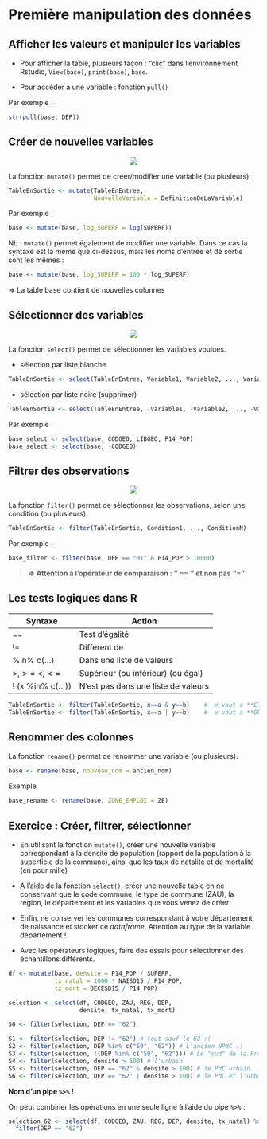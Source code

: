 # Première manipulation des données



## Afficher les valeurs et manipuler les variables

- Pour afficher la table, plusieurs façon : "clic" dans l'environnement Rstudio, `View(base)`, `print(base)`, `base`.

- Pour accéder à une variable : fonction `pull()`

Par exemple :
```r
str(pull(base, DEP))
```

## Créer de nouvelles variables

<center>![](images/mutate.png)</center>

La fonction `mutate()` permet de créer/modifier une variable (ou plusieurs).

```r
TableEnSortie <- mutate(TableEnEntree,
                        NouvelleVariable = DefinitionDeLaVariable)
```
Par exemple :
```r
base <- mutate(base, log_SUPERF = log(SUPERF))
```

Nb : `mutate()` permet également de modifier une variable. Dans ce cas la syntaxe est la même que ci-dessus, mais les noms d'entrée et de sortie sont les mêmes :

```r
base <- mutate(base, log_SUPERF = 100 * log_SUPERF)
```

$\Rightarrow$ La table base contient de nouvelles colonnes

## Sélectionner des variables

<center>![](images/select.png)</center>

La fonction `select()` permet de sélectionner les variables voulues.

- sélection par liste blanche
```r
TableEnSortie <- select(TableEnEntree, Variable1, Variable2, ..., VariableN)
```

- sélection par liste noire (supprimer)
```r
TableEnSortie <- select(TableEnEntree, -Variable1, -Variable2, ..., -VariableN)
```

Par exemple :
```r
base_select <- select(base, CODGEO, LIBGEO, P14_POP)
base_select <- select(base, -CODGEO)
```

## Filtrer des observations

<center>![](images/filter.png)</center>

La fonction `filter()` permet de sélectionner les observations, selon une condition (ou plusieurs).

```r
TableEnSortie <- filter(TableEnSortie, Condition1, ..., ConditionN)
```
Par exemple :
```r
base_filter <- filter(base, DEP == "01" & P14_POP > 10000)
```

>**$\Rightarrow$ Attention à l’opérateur de comparaison : " == " et non pas "="**

## Les tests logiques dans R

Syntaxe           | Action
------------------|----------------------------------------
==                |  Test d'égalité
!=                |  Différent de
%in%  c(...)      |  Dans une liste de valeurs 
$>, >=$   $<, <=$ |  Supérieur (ou inférieur) (ou égal)
! (x %in% c(...)) |  N'est pas dans une liste de valeurs 

```r
TableEnSortie <- filter(TableEnSortie, x==a & y==b)    #  x vaut a **ET** y vaut b
TableEnSortie <- filter(TableEnSortie, x==a | y==b)    #  x vaut a **OU** y vaut b (barre verticale AltGR+6)
```




## Renommer des colonnes

La fonction `rename()` permet de renommer une variable (ou plusieurs).

```r
base <- rename(base, nouveau_nom = ancien_nom)
```

Exemple
```r
base_rename <- rename(base, ZONE_EMPLOI = ZE)
```

## Exercice : Créer, filtrer, sélectionner 

- En utilisant la fonction `mutate()`, créer une nouvelle variable correspondant à la densité de population (rapport de la population à la superficie de la commune), ainsi que les taux de natalité et de mortalité (en pour mille)

- A l'aide de la fonction `select()`, créer une nouvelle table en ne conservant que le code commune, le type de commune (ZAU), la région, le département et les variables que vous venez de créer.

- Enfin, ne conserver les communes correspondant à votre département de naissance et stocker ce *dataframe*. Attention au type de la variable département !

- Avec les opérateurs logiques, faire des essais pour sélectionner des échantillons différents.

```r
df <- mutate(base, densite = P14_POP / SUPERF,
             tx_natal = 1000 * NAISD15 / P14_POP,
             tx_mort = DECESD15 / P14_POP)
```



```r
selection <- select(df, CODGEO, ZAU, REG, DEP,
                    densite, tx_natal, tx_mort)
```


```r
S0 <- filter(selection, DEP == "62")
```


```r
S1 <- filter(selection, DEP != "62") # tout sauf le 62 :(
S2 <- filter(selection, DEP %in% c("59", "62")) # L'ancien NPdC :)
S3 <- filter(selection, !(DEP %in% c("59", "62"))) # Le "sud" de la France
S4 <- filter(selection, densite > 100) # l'urbain
S5 <- filter(selection, DEP == "62" & densite > 100) # le PdC urbain
S6 <- filter(selection, DEP == "62" | densite > 100) # le PdC et l'urbain
```

**Nom d'un pipe `%>%` !**

On peut combiner les opérations en une seule ligne à l'aide du pipe `%>%` :

```r
selection_62 <- select(df, CODGEO, ZAU, REG, DEP, densite, tx_natal) %>%
  filter(DEP == "62")
```

